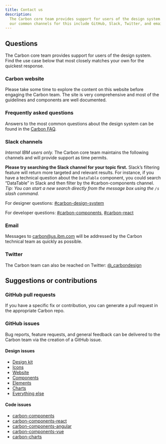 ```yaml
---
title: Contact us
description:
  The Carbon core team provides support for users of the design system. Some of
  our common channels for this include GitHub, Slack, Twitter, and email.
---
```


## Questions

The Carbon core team provides support for users of the design system. Find the
use case below that most closely matches your own for the quickest response.

### Carbon website

Please take some time to explore the content on this website before engaging the
Carbon team. The site is very comprehensive and most of the guidelines and
components are well documented.

### Frequently asked questions

Answers to the most common questions about the design system can be found in the
[Carbon FAQ](faq).

### Slack channels

_Internal IBM users only._ The Carbon core team maintains the following channels
and will provide support as time permits.

**Please try searching the Slack channel for your topic first.** Slack’s
filtering feature will return more targeted and relevant results. For instance,
if you have a technical question about the `DataTable` component, you could
search “DataTable” in Slack and then filter by the #carbon-components channel.
_Tip: You can start a new search directly from the message box using the `/s`
slash command._

For designer questions:
[#carbon-design-system](https://ibm-studios.slack.com/messages/C0M053VPT/)

For developer questions:
[#carbon-components](https://ibm-studios.slack.com/messages/C046Y0YUD/),
[#carbon-react](https://ibm-studios.slack.com/messages/C2K6RFJ1G/)

### Email

Messages to <carbon@us.ibm.com> will be addressed by the Carbon technical team
as quickly as possible.

### Twitter

The Carbon team can also be reached on Twitter:
[@\_carbondesign](https://twitter.com/_carbondesign?lang=en)

## Suggestions or contributions

### GitHub pull requests

If you have a specific fix or contribution, you can generate a pull request in
the appropriate Carbon repo.

### GitHub issues

Bug reports, feature requests, and general feedback can be delivered to the
Carbon team via the creation of a GitHub issue.

#### Design issues

- [Design kit](https://github.com/carbon-design-system/carbon-design-kit/issues/new)
- [Icons](https://github.com/carbon-design-system/carbon-icons/issues/new)
- [Website](https://github.com/carbon-design-system/carbon-website/issues/new/choose)
- [Components](https://github.com/carbon-design-system/carbon/issues/new/choose)
- [Elements](https://github.com/carbon-design-system/carbon/issues/new/choose)
- [Charts](https://github.com/carbon-design-system/carbon-charts/issues/new)
- [Everything else](https://github.com/carbon-design-system/issue-tracking/issues/new)

#### Code issues

- [carbon-components](https://github.com/carbon-design-system/carbon/issues/new/choose)
- [carbon-components-react](https://github.com/carbon-design-system/carbon/tree/master/packages/react/issues/new/choose)
- [carbon-components-angular](https://github.com/IBM/carbon-components-angular/issues/new)
- [carbon-components-vue](https://github.com/carbon-design-system/carbon-components-vue/issues/new)
- [carbon-charts](https://github.com/carbon-design-system/carbon-charts/issues/new)
